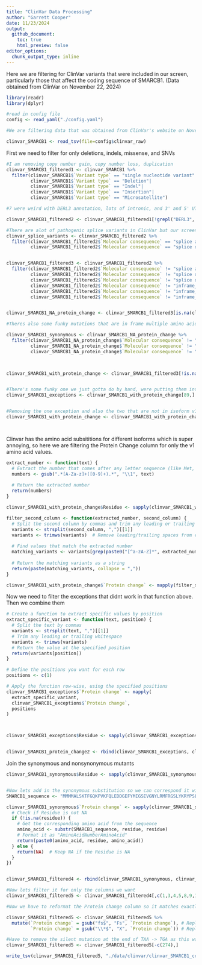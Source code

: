 ```yaml
---
title: "ClinVar Data Processing"
author: "Garrett Cooper"
date: 11/23/2024
output:
  github_document:
    toc: true
    html_preview: false
editor_options: 
  chunk_output_type: inline
---
```


Here we are filtering for ClinVar variants that were included in our screen, particularly those that affect the coding sequence of SMARCB1. (Data obtained from ClinVar on November 22, 2024)

```r

library(readr)
library(dplyr)

#read in config file
config <- read_yaml("./config.yaml")

#We are filtering data that was obtained from ClinVar's website on November 22, 2024

clinvar_SMARCB1 <- read_tsv(file=config$clinvar_raw)

```



First we need to filter for only deletions, indels, missense, and SNVs
```r


#I am removing copy number gain, copy number loss, duplication
clinvar_SMARCB1_filtered1 <- clinvar_SMARCB1 %>%
  filter(clinvar_SMARCB1$`Variant type` == "single nucleotide variant"|
         clinvar_SMARCB1$`Variant type` == "Deletion"|
         clinvar_SMARCB1$`Variant type` == "Indel"|
         clinvar_SMARCB1$`Variant type` == "Insertion"|
         clinvar_SMARCB1$`Variant type` == "Microsatellite")

#7 were weird with DERL3 annotation, lots of intronic, and 3' and 5' UTR variants

clinvar_SMARCB1_filtered2 <- clinvar_SMARCB1_filtered1[!grepl("DERL3", clinvar_SMARCB1_filtered1$Name) & !is.na(clinvar_SMARCB1_filtered1$`Molecular consequence`) &  !grepl("3 prime UTR variant", clinvar_SMARCB1_filtered1$`Molecular consequence`) & !grepl("5 prime UTR variant", clinvar_SMARCB1_filtered1$`Molecular consequence`) & !grepl("intron variant", clinvar_SMARCB1_filtered1$`Molecular consequence`) ,]

#There are alot of pathogenic splice variants in ClinVar but our screen does not include these so they will be filtered out... will keep for later
clinvar_splice_variants <- clinvar_SMARCB1_filtered2 %>%
  filter(clinvar_SMARCB1_filtered2$`Molecular consequence` == "splice acceptor variant"|
         clinvar_SMARCB1_filtered2$`Molecular consequence` == "splice donor variant")


clinvar_SMARCB1_filtered3 <- clinvar_SMARCB1_filtered2 %>%
  filter(clinvar_SMARCB1_filtered2$`Molecular consequence` != "splice acceptor variant",
         clinvar_SMARCB1_filtered2$`Molecular consequence` != "splice donor variant",
         clinvar_SMARCB1_filtered2$`Molecular consequence` != "splice donor variant",
         clinvar_SMARCB1_filtered2$`Molecular consequence` != "inframe_indel",
         clinvar_SMARCB1_filtered2$`Molecular consequence` != "inframe_deletion|initiator_codon_variant",
         clinvar_SMARCB1_filtered2$`Molecular consequence` != "inframe_deletion" )


clinvar_SMARCB1_NA_protein_change <- clinvar_SMARCB1_filtered3[is.na(clinvar_SMARCB1_filtered3$`Protein change`), ]

#Theres also some funky mutations that are in frame multiple amino acid deletions and multi amino acid changes (missense variant here) that are not included in the screen so we will filter them out

clinvar_SMARCB1_synonymous <- clinvar_SMARCB1_NA_protein_change %>%
  filter(clinvar_SMARCB1_NA_protein_change$`Molecular consequence` != "inframe_deletion",
         clinvar_SMARCB1_NA_protein_change$`Molecular consequence` != "inframe_indel",
         clinvar_SMARCB1_NA_protein_change$`Molecular consequence` != "missense variant")
         


clinvar_SMARCB1_with_protein_change <- clinvar_SMARCB1_filtered3[!is.na(clinvar_SMARCB1_filtered3$`Protein change`), ]


#There's some funky one we just gotta do by hand, were putting them into a new df and will merge them back in later...
clinvar_SMARCB1_exceptions <- clinvar_SMARCB1_with_protein_change[89,]


#Removing the one exception and also the two that are not in isoform v1
clinvar_SMARCB1_with_protein_change <- clinvar_SMARCB1_with_protein_change[-c(89,165,166),]




```



Clinvar has the amino acid subsititions for different isoforms which is super annoying, so here we are filtering the Protein Change column for only the v1 amino acid values.
```r



extract_number <- function(text) {
  # Extract the number that comes after any letter sequence (like Met, Leu, etc.)
  numbers <- gsub(".*[A-Za-z]+([0-9]+).*", "\\1", text)
  
  # Return the extracted number
  return(numbers)
}

clinvar_SMARCB1_with_protein_change$Residue <- sapply(clinvar_SMARCB1_with_protein_change$Name, extract_number)

filter_second_column <- function(extracted_number, second_column) {
  # Split the second column by commas and trim any leading or trailing spaces
  variants <- strsplit(second_column, ",")[[1]]
  variants <- trimws(variants)  # Remove leading/trailing spaces from each variant
  
  # Find values that match the extracted number
  matching_variants <- variants[grep(paste0("[^a-zA-Z]*", extracted_number, "[^a-zA-Z]*"), variants)]
  
  # Return the matching variants as a string
  return(paste(matching_variants, collapse = ","))
}

clinvar_SMARCB1_with_protein_change$`Protein change` <- mapply(filter_second_column, clinvar_SMARCB1_with_protein_change$Residue, clinvar_SMARCB1_with_protein_change$`Protein change`)


```

Now we need to filter the exceptions that didnt work in that function above. Then we combine them
```r

# Create a function to extract specific values by position
extract_specific_variant <- function(text, position) {
  # Split the text by commas
  variants <- strsplit(text, ",")[[1]]
  # Trim any leading or trailing whitespace
  variants <- trimws(variants)
  # Return the value at the specified position
  return(variants[position])
}

# Define the positions you want for each row
positions <- c(1)

# Apply the function row-wise, using the specified positions
clinvar_SMARCB1_exceptions$`Protein change` <- mapply(
  extract_specific_variant,
  clinvar_SMARCB1_exceptions$`Protein change`,
  positions
)



clinvar_SMARCB1_exceptions$Residue <- sapply(clinvar_SMARCB1_exceptions$`Protein change`, extract_number)


clinvar_SMARCB1_protein_change2 <- rbind(clinvar_SMARCB1_exceptions, clinvar_SMARCB1_with_protein_change)

```

Join the synonymous and nonsynonymous mutants

```r

clinvar_SMARCB1_synonymous$Residue <- sapply(clinvar_SMARCB1_synonymous$Name, extract_number)


#Now lets add in the synonymous substitution so we can correspond it with the MITE data.
SMARCB1_sequence <- "MMMMALSKTFGQKPVKFQLEDDGEFYMIGSEVGNYLRMFRGSLYKRYPSLWRRLATVEERKKIVASSHGKKTKPNTKDHGYTTLATSVTLLKASEVEEILDGNDEKYKAVSISTEPPTYLREQKAKRNSQWVPTLPNSSHHLDAVPCSTTINRNRMGRDKKRTFPLCFDDHDPAVIHENASQPEVLVPIRLDMEIDGQKLRDAFTWNMNEKLMTPEMFSEILCDDLDLNPLTFVPAIASAIRQQIESYPTDSILEDQSDQRVIIKLNIHVGNISLVDQFEWDMSEKENSPEKFALKLCSELGLGGEFVTTIAYSIRGQLSWHQKTYAFSENPLPTVEIAIRNTGDADQWCPLLETLTDAEMEKKIRDQDRNTRRMRRLANTAPAW"

clinvar_SMARCB1_synonymous$`Protein change` <- sapply(clinvar_SMARCB1_synonymous$Residue, function(residue) {
  # Check if Residue is not NA
  if (!is.na(residue)) {
    # Get the corresponding amino acid from the sequence
    amino_acid <- substr(SMARCB1_sequence, residue, residue)
    # Format it as "AminoAcidNumberAminoAcid"
    return(paste0(amino_acid, residue, amino_acid))
  } else {
    return(NA)  # Keep NA if the Residue is NA
  }
})


clinvar_SMARCB1_filtered4 <- rbind(clinvar_SMARCB1_synonymous, clinvar_SMARCB1_protein_change2)

#Now lets filter it for only the columns we want
clinvar_SMARCB1_filtered5 <- clinvar_SMARCB1_filtered4[,c(1,3,4,5,8,9,10,12,14,15,16,26)]

#Now we have to reformat the Protein change column so it matches exactly with the mite data

clinvar_SMARCB1_filtered5 <- clinvar_SMARCB1_filtered5 %>%
  mutate(`Protein change` = gsub("fs$", "Fs", `Protein change`), # Replace 'fs' with 'Fs'
         `Protein change` = gsub("\\*$", "X", `Protein change`)) # Replace '*' with 'X'

#Have to remove the silent mutation at the end of TAA -> TGA as this was not included in our screen
clinvar_SMARCB1_filtered5 <- clinvar_SMARCB1_filtered5[-c(274),]

write_tsv(clinvar_SMARCB1_filtered5, "./data/clinvar/clinvar_SMARCB1_coding_variants.tsv")

```


